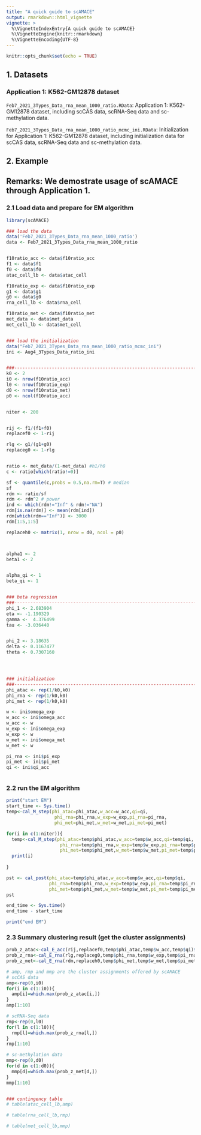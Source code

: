 ---
title: "A quick guide to scAMACE"
output: rmarkdown::html_vignette
vignette: >
  %\VignetteIndexEntry{A quick guide to scAMACE}
  %\VignetteEngine{knitr::rmarkdown}
  %\VignetteEncoding{UTF-8}
---

```{r setup, include=FALSE}
knitr::opts_chunk$set(echo = TRUE)
```


## 1. Datasets
### Application 1: K562-GM12878 dataset
`Feb7_2021_3Types_Data_rna_mean_1000_ratio.RData`: Application 1: K562-GM12878 dataset, including scCAS data, scRNA-Seq data and sc-methylation data.

`Feb7_2021_3Types_Data_rna_mean_1000_ratio_mcmc_ini.RData`: Initialization for Application 1: K562-GM12878 dataset, including initialization data for scCAS data, scRNA-Seq data and sc-methylation data.



## 2. Example
## Remarks: We demostrate usage of scAMACE through Application 1.
### 2.1 Load data and prepare for EM algorithm
```{r}
library(scAMACE)

### load the data
data('Feb7_2021_3Types_Data_rna_mean_1000_ratio')
data <- Feb7_2021_3Types_Data_rna_mean_1000_ratio


f10ratio_acc <- data$f10ratio_acc
f1 <- data$f1
f0 <- data$f0
atac_cell_lb <- data$atac_cell

f10ratio_exp <- data$f10ratio_exp
g1 <- data$g1
g0 <- data$g0
rna_cell_lb <- data$rna_cell

f10ratio_met <- data$f10ratio_met
met_data <- data$met_data
met_cell_lb <- data$met_cell


### load the initialization
data("Feb7_2021_3Types_Data_rna_mean_1000_ratio_mcmc_ini")
ini <- Aug4_3Types_Data_ratio_ini


###----------------------------------------------------------------------###
k0 <- 2
i0 <- nrow(f10ratio_acc)
l0 <- nrow(f10ratio_exp)
d0 <- nrow(f10ratio_met)
p0 <- ncol(f10ratio_acc)


niter <- 200


rij <- f1/(f1+f0)
replacef0 <- 1-rij

rlg <- g1/(g1+g0)
replaceg0 <- 1-rlg


ratio <- met_data/(1-met_data) #h1/h0
c <- ratio[which(ratio!=0)]

sf <- quantile(c,probs = 0.5,na.rm=T) # median
sf
rdm <- ratio/sf
rdm <- rdm^2 # power
ind <- which(rdm!="Inf" & rdm!="NA")
rdm[is.na(rdm)] <- mean(rdm[ind])
rdm[which(rdm=="Inf")] <- 3000
rdm[1:5,1:5]

replaceh0 <- matrix(1, nrow = d0, ncol = p0)



alpha1 <- 2
beta1 <- 2


alpha_qi <- 1
beta_qi <- 1


### beta regression
###----------------------------------------------------------------------###
phi_1 <- 2.683904
eta <- -1.190329    
gamma <-  4.376499
tau <- -3.036440


phi_2 <- 3.18635
delta <- 0.1167477
theta <- 0.7307160




### initialization
###----------------------------------------------------------------------###
phi_atac <- rep(1/k0,k0)
phi_rna <- rep(1/k0,k0)
phi_met <- rep(1/k0,k0)

w <- ini$omega_exp
w_acc <- ini$omega_acc
w_acc <- w
w_exp <- ini$omega_exp
w_exp <- w
w_met <- ini$omega_met
w_met <- w

pi_rna <- ini$pi_exp
pi_met <- ini$pi_met
qi <- ini$qi_acc



```


### 2.2 run the EM algorithm
```{r}
print("start EM")
start_time <- Sys.time()
temp<-cal_M_step(phi_atac=phi_atac,w_acc=w_acc,qi=qi,
                  phi_rna=phi_rna,w_exp=w_exp,pi_rna=pi_rna,
                  phi_met=phi_met,w_met=w_met,pi_met=pi_met)

for(i in c(1:niter)){
  temp<-cal_M_step(phi_atac=temp$phi_atac,w_acc=temp$w_acc,qi=temp$qi,
                    phi_rna=temp$phi_rna,w_exp=temp$w_exp,pi_rna=temp$pi_rna,
                    phi_met=temp$phi_met,w_met=temp$w_met,pi_met=temp$pi_met)
  print(i)
  
}

pst <- cal_post(phi_atac=temp$phi_atac,w_acc=temp$w_acc,qi=temp$qi,
                phi_rna=temp$phi_rna,w_exp=temp$w_exp,pi_rna=temp$pi_rna,
                phi_met=temp$phi_met,w_met=temp$w_met,pi_met=temp$pi_met)
pst

end_time <- Sys.time()
end_time - start_time

print("end EM")

```


### 2.3 Summary clustering result (get the cluster assignments)
```{r}
prob_z_atac<-cal_E_acc(rij,replacef0,temp$phi_atac,temp$w_acc,temp$qi)$prob_z_atac
prob_z_rna<-cal_E_rna(rlg,replaceg0,temp$phi_rna,temp$w_exp,temp$pi_rna)$prob_z_rna
prob_z_met<-cal_E_rna(rdm,replaceh0,temp$phi_met,temp$w_met,temp$pi_met)$prob_z_rna

# amp, rmp and mmp are the cluster assignments offered by scAMACE
# scCAS data
amp<-rep(0,i0)
for(i in c(1:i0)){
  amp[i]=which.max(prob_z_atac[i,])
}
amp[1:10]

# scRNA-Seq data
rmp<-rep(0,l0)
for(l in c(1:l0)){
  rmp[l]=which.max(prob_z_rna[l,])
}
rmp[1:10]

# sc-methylation data
mmp<-rep(0,d0)
for(d in c(1:d0)){
  mmp[d]=which.max(prob_z_met[d,])
}
mmp[1:10]


### contingency table
# table(atac_cell_lb,amp)

# table(rna_cell_lb,rmp)

# table(met_cell_lb,mmp)

```



